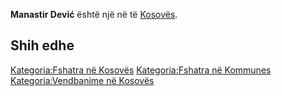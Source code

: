 {{Fshat në Kosovës
 | Emri                = Manastir Dević
| srp_N_name = Manastir Dević
| srp_N_FULL_NAME_RO = Manastir Dević
| srp_N_FULL_NAME_ND_RO = Manastir Devic
| srp_N_SORT_NAME_RG = DEVIC MANASTIR
| srp_N_FULL_NAME_RG = Dević, Manastir
| srp_N_FULL_NAME_ND_RG = Devic, Manastir

 | Emri (Rasa dhanore) = 
 | Figura              = 
 | Shteti              = Kosovo
 | Komuna              = 
 | Kodi postar         = 
 | Sipërfaqja          = 

 | Popullsia           = 

 | Regj. i popullsisë  = 
 | Dend. e popullsisë  = 
 | Faqja zyrtare       = 
 <!--- Koordinatat ----> 
 | Gjerësia            = 42.719722
 | Gjatësia            = 20.776111
 | Lartësia            = 
}}
'''Manastir Dević''' është një [[]] në [[]] të [[Kosovës]].

<!-- == Gjeografia == -->
<!-- == Historia == -->
<!-- == Demografia == -->
== Shih edhe ==
{{Komuna }}
{{Kosovo-Administrata-Cung}}

[[Kategoria:Fshatra në Kosovës]]
[[Kategoria:Fshatra në Kommunes ]]
[[Kategoria:Vendbanime në Kosovës]]